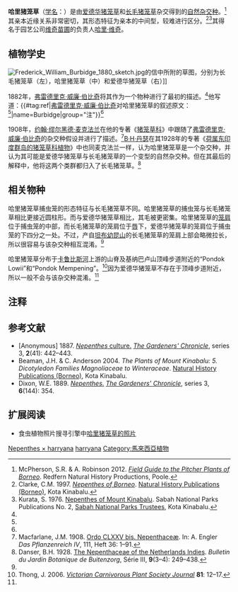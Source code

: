 {{noteTA
|G1=Carnivorous Plant
}}

{{Speciesbox
|name = 哈里猪笼草
|image = Nepenthesxharryana.jpg
|image_caption = 产于[[基纳巴卢山|基纳巴卢山]]登顶步道沿途的哈里猪笼草的[[下位捕虫笼|下位笼]]
|status = EN
|status_ref = <ref>von Arx, B., J. Schlauer & M. Groves 2001. {{PDFlink|[http://www.kew.org/conservation/CITES_Checklists/CITESCarnivorousPlantChecklist.pdf ''CITES Carnivorous Plant Checklist''.]}} The Cromwell Press, United Kingdom.</ref>
|taxon=Nepenthes × harryana
|authority = [[弗雷德里克·威廉·伯比奇|Burb.]] (1882)<ref name=Burbidge>Burbidge, F.W. 1882. [http://biodiversitylibrary.org/page/25598125 Notes on the new ''Nepenthes''.] {{Wayback|url=http://biodiversitylibrary.org/page/25598125 |date=20120515231903 }} ''[[园丁纪事|The Gardeners' Chronicle]]'', new series, '''17'''(420): 56.</ref>
}}

'''哈里猪笼草'''（[[学名|学名]]：''{{lang|la|Nepenthes × harryana}}''）是由[[爱德华猪笼草|爱德华猪笼草]]{{small|（''N. edwardsiana''）}}和[[长毛猪笼草|长毛猪笼草]]{{small|（''N. villosa''）}}杂交得到的[[自然杂交种|自然杂交种]]。<ref>McPherson, S.R. & A. Robinson 2012. ''[[婆罗洲的猪笼草野外指南|Field Guide to the Pitcher Plants of Borneo]]''. Redfern Natural History Productions, Poole.</ref>其亲本近缘关系非常密切，其形态特征为亲本的中间型，较难进行区分。<ref name=Clarke>Clarke, C.M. 1997. ''[[婆罗洲的猪笼草属植物|Nepenthes of Borneo]]''.  [[自然历史出版社_(婆罗洲)|Natural History Publications (Borneo)]], Kota Kinabalu.</ref><ref name=Kurata>Kurata, S. 1976. [[基纳巴卢山的猪笼草|Nepenthes of Mount Kinabalu]]. Sabah National Parks Publications No. 2, [[沙巴国家公园董事会|Sabah National Parks Trustees]], Kota Kinabalu.</ref>其得名于园艺公司[[维奇苗圃|维奇苗圃]]的负责人[[哈里·维奇|哈里·维奇]]。

== 植物学史 ==
[[File:Frederick_William_Burbidge_1880_sketch.jpg|thumb]]的信中所附的草图，分别为长毛猪笼草（左），哈里猪笼草（中）和爱德华猪笼草（右）]]

1882年，[[弗雷德里克·威廉·伯比奇|弗雷德里克·威廉·伯比奇]]将其作为一个物种进行了最初的描述。<ref name=Burbidge />他写道：{{#tag:ref|[[弗雷德里克·威廉·伯比奇|弗雷德里克·威廉·伯比奇]]对哈里猪笼草的叙述原文：<ref name=Burbidge />{{Cquote|Apart from these I found an intermediate between N. villosa and N. Edwardsiana, also epiphytic on Casuarina. This is, I believe, unnamed ; if so, I should like it to be called Nepenthes Harryana. Now, if a dried pitcher of N. Edwardsiana be examined, the upper four-fifths of it will be seen to be membranous, the lower part leathery and hard ; in N. villosa nearly all is hard and leathery except about half-an-inch below the hardened rim of the urns ; in N. Harryana about one-third is hard, and two-thirds soft or membranous below the rim. The edge of the pitcher mouths in these three kinds is quite distinct from those of all others, as shown in my sketches.
<p>
[...]
<p>
Sir Joseph Hooker, in ''Linn. Trans.'', vol. xxii., suggested that N. villosa and N. Edwardsiana might be forms of the same species. This is not so, however, they are quite distinct in zone on the mountain, and in habit of growth also, and in colour. Then N. Harryana is a hybrid no doubt, which shows they have distinct sexual characters.
}}|name=Burbidge|group="注"}}<ref name=Burbidge />

{{Cquote|除此之外，我还发现了一种为长毛猪笼草和爱德华猪笼草的中间型的物种附生于木麻黄上。我相信这是一个未命名的物种；如果是，我想将其称为哈里猪笼草。对爱德华猪笼草的枯萎捕虫笼进行观察可发现，其上五分之四为[[wikt:纸质|纸质]]，而下部为坚硬的[[wikt:革质|革质]]；长毛猪笼草除了唇下约半英寸外，几乎全为坚硬的[[wikt:革质|革质]]；哈里猪笼草约有三分之一的捕虫笼是[[wikt:革质|革质]]的，而唇下的三分之二为柔软的[[wikt:纸质|纸质]]。在我的草图中可看到，这三者的笼口边缘与其他猪笼草明显不同。
<p>
……
<p>
约瑟夫·胡克先生在《''Linn. Trans.''》第二十二卷中认为长毛猪笼草与爱德华猪笼草可能是同一个物种。但事实并非如此，他们在山上分布的区域距离很远，且生长习性及颜色都不一样。而哈里猪笼草显然是一个杂交种，其具有双亲的性状。
}}

1908年，[[约翰·缪尔黑德·麦克法兰|约翰·缪尔黑德·麦克法兰]]在他的专著《[[猪笼草科_(1908年专著)|猪笼草科]]》中跟随了[[弗雷德里克·威廉·伯比奇|弗雷德里克·威廉·伯比奇]]的杂交种假设并进行了描述。<ref name=Macfarlane>Macfarlane, J.M. 1908. [[猪笼草科_(1908年专著)|Ordo CLXXV bis. Nepenthaceæ]]. In: A. Engler ''Das Pflanzenreich IV'', 111, Heft 36: 1–91.</ref>[[B·H·丹瑟|B·H·丹瑟]]在其1928年的专著《[[荷属东印度群岛的猪笼草科植物|荷属东印度群岛的猪笼草科植物]]》中也同麦克法兰一样，认为哈里猪笼草是一个杂交种，并认为其可能是爱德华猪笼草与长毛猪笼草的一个变型的自然杂交种。但在其最后的解释中，他将这两个类群都归入了长毛猪笼草。<ref name=Danser>Danser, B.H. 1928. [[荷属东印度群岛的猪笼草科植物|The Nepenthaceae of the Netherlands Indies]]. ''Bulletin du Jardin Botanique de Buitenzorg'', Série III, '''9'''(3–4): 249–438.</ref>

== 相关物种 ==
哈里猪笼草捕虫笼的形态特征与长毛猪笼草不同。哈里猪笼草的捕虫笼与长毛猪笼草相比更接近圆柱形。而与爱德华猪笼草相比，其毛被更密集。哈里猪笼草的[[笼肩|笼肩]]位于捕虫笼的中部，而长毛猪笼草的笼肩位于[[猪笼草#形态特征|唇]]下，爱德华猪笼草的笼肩位于捕虫笼的下四分之一处。不过，产自[[坦布幼昆山|坦布幼昆山]]的长毛猪笼草的笼肩上部会略微拉长，所以很容易与该杂交种相互混淆。<ref name=Clarke />

哈里猪笼草分布于[[卡鲁比斯河|卡鲁比斯河]]上游的山脊及基纳巴卢山顶峰步道附近的“Pondok Lowii”和“Pondok Mempening”。<ref name=Thong>Thong, J. 2006. {{PDFlink|[http://www.vcps.au.com/journals/81_Sep_2006Public.pdf Travels around North Borneo – Part 1.]}} ''[[维多利亚食虫植物协会杂志|Victorian Carnivorous Plant Society Journal]]'' '''81''': 12–17.</ref>因为爱德华猪笼草不存在于顶峰步道附近，所以一般不会与该杂交种混淆。<ref name=Clarke />

== 注释 ==
{{reflist|group="注"}}

== 参考文献==
{{reflist|2}}
{{refbegin|2}}
* [Anonymous] 1887. [http://biodiversitylibrary.org/page/26088048 ''Nepenthes'' culture.]{{Wayback|url=http://biodiversitylibrary.org/page/26088048 |date=20200524141551 }} ''[[园丁纪事|The Gardeners' Chronicle]]'', series 3, '''2'''(41): 442–443.
* Beaman, J.H. & C. Anderson 2004. ''The Plants of Mount Kinabalu: 5. Dicotyledon Families Magnoliaceae to Winteraceae''. [[自然历史出版社_(婆罗洲)|Natural History Publications (Borneo)]], Kota Kinabalu.
* Dixon, W.E. 1889. [http://biodiversitylibrary.org/page/25922524 ''Nepenthes''.]{{Wayback|url=http://biodiversitylibrary.org/page/25922524 |date=20131015030537 }} ''[[园丁纪事|The Gardeners' Chronicle]]'', series 3, '''6'''(144): 354.
{{refend}}

== 扩展阅读 ==
{{refbegin}}
* 食虫植物照片搜寻引擎中[http://www.cpphotofinder.com/nepenthes-x-harryana-1180.html 哈里猪笼草的照片]{{Wayback|url=http://www.cpphotofinder.com/nepenthes-x-harryana-1180.html |date=20201022030435 }}
{{commons-inline|Nepenthes × harryana|哈里猪笼草}}
{{wikispecies-inline|Nepenthes × harryana|哈里猪笼草}}
{{refend}}

{{猪笼草属}}
{{Taxonbar|from=Q3182962}}

[[Category:亚洲食虫植物|Nepenthes × harryana]]
[[Category:猪笼草属自然杂交种|harryana]]
[[Category:馬來西亞植物|Category:馬來西亞植物]]